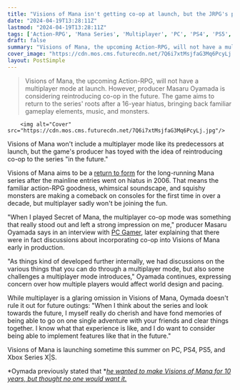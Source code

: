```yaml
---
title: "Visions of Mana isn't getting co-op at launch, but the JRPG's producer doesn't rule out multiplayer 'in the future'"
date: "2024-04-19T13:28:11Z"
lastmod: "2024-04-19T13:28:11Z"
tags: ['Action-RPG', 'Mana Series', 'Multiplayer', 'PC', 'PS4', 'PS5', 'Secret of Mana', 'Visions of Mana', 'Xbox Series X|S']
draft: false
summary: "Visions of Mana, the upcoming Action-RPG, will not have a multiplayer mode at launch. However, producer Masaru Oyamada is considering reintroducing co-op in the future. The game aims to return to the series' roots after a 16-year hiatus, bringing back familiar gameplay elements, music, and monsters."
cover_image: "https://cdn.mos.cms.futurecdn.net/7Q6i7xtMsjfaG3Mq6PcyLj.jpg" 
layout: PostSimple
---
```

> Visions of Mana, the upcoming Action-RPG, will not have a multiplayer mode at launch. However, producer Masaru Oyamada is considering reintroducing co-op in the future. The game aims to return to the series' roots after a 16-year hiatus, bringing back familiar gameplay elements, music, and monsters.


        <img alt="Cover" src="https://cdn.mos.cms.futurecdn.net/7Q6i7xtMsjfaG3Mq6PcyLj.jpg"/>
        
Visions of Mana won't include a multiplayer mode like its predecessors at launch, but the game's producer has toyed with the idea of reintroducing co-op to the series "in the future."

Visions of Mana aims to be a [return to form](https://www.gamesradar.com/after-16-years-visions-of-mana-brings-back-back-original-creator-koichi-ishii-for-a-return-to-its-action-rpg-roots/) for the long-running Mana series after the mainline entries went on hiatus in 2006. That means the familiar action-RPG goodness, whimsical soundscape, and squishy monsters are making a comeback on consoles for the first time in over a decade, but multiplayer sadly won't be joining the fun.

"When I played Secret of Mana, the multiplayer co-op mode was something that really stood out and left a strong impression on me," producer Masaru Oyamada says in an interview with [PC Gamer](https://www.pcgamer.com/games/rpg/visions-of-mana-wont-have-multiplayer-but-producer-masaru-oyamada-wants-to-implement-features-like-that-in-the-future/?utm_medium=social&utm_source=twitter.com&utm_campaign=socialflow/), later explaining that there were in fact discussions about incorporating co-op into Visions of Mana early in production.

"As things kind of developed further internally, we had discussions on the various things that you can do through a multiplayer mode, but also some challenges a multiplayer mode introduces," Oyamada continues, expressing concern over how multiple players would affect world design and pacing. 

While multiplayer is a glaring omission in Visions of Mana, Oymada doesn't rule it out for future outings: "When I think about the series and look towards the future, I myself really do cherish and have fond memories of being able to go on one single adventure with your friends and clear things together. I know what that experience is like, and I do want to consider being able to implement features like that in the future."

Visions of Mana is launching sometime this summer on PC, PS4, PS5, and Xbox Series X|S.

*Oymada previously stated that *[<em>he wanted to make Visions of Mana for 10 years, but thought no one would want it.</em>](https://www.gamesradar.com/visions-of-mana-producer-wanted-to-make-the-new-jrpg-for-10-years-but-wasnt-sure-anyone-wanted-it/)
        